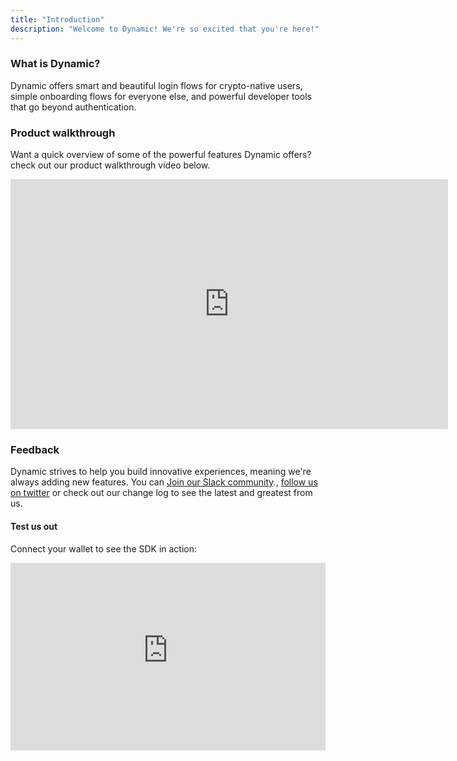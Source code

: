 ```yaml
---
title: "Introduction"
description: "Welcome to Dynamic! We're so excited that you're here!"
---
```


### What is Dynamic?

Dynamic offers smart and beautiful login flows for crypto-native users, simple
onboarding flows for everyone else, and powerful developer tools that go beyond
authentication.

### Product walkthrough

Want a quick overview of some of the powerful features Dynamic offers? check out
our product walkthrough video below.

<iframe
  width="700"
  height="400"
  src="https://www.youtube.com/embed/LKP-aJOTxfw"
  title="Dynamic demo walkthrough video"
  frameborder="0"
  allow="accelerometer; autoplay; clipboard-write; encrypted-media; gyroscope; picture-in-picture; web-share"
  allowfullscreen
></iframe>

### Feedback

Dynamic strives to help you build innovative experiences, meaning we're always
adding new features. You can
[Join our Slack community](https://www.dynamic.xyz/slack).,
[follow us on twitter](https://twitter.com/dynamic%5Fxyz) or check out our
change log to see the latest and greatest from us.

#### Test us out

Connect your wallet to see the SDK in action:

<iframe
  frameborder="0"
  width="100%"
  height="300px"
  src="https://readme-embeds.dynamic.xyz/widget"
></iframe>

